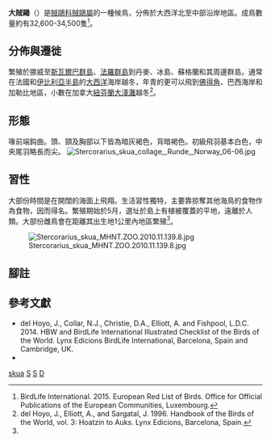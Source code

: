 {{Speciesbox
| taxon = Stercorarius skua
| binomial_authority = Brünnich, 1764
| image = Great Skua 2.jpg
| image_caption = 
| status = LC
| status_system = iucn3.1
| status_ref = <ref>BirdLife International. 2016. Catharacta skua. The IUCN Red List of Threatened Species 2016: e.T22694160A86840861. http://dx.doi.org/10.2305/IUCN.UK.2016-3.RLTS.T22694160A86840861.en. {{en}}</ref>
| subdivision_ranks = 亞種
| subdivision = 
| synonyms = ''Catharacta skua''
}}

'''大賊鷗'''（{{lang-xm|Stercorarius skua}}）是[[賊鷗科|賊鷗科]][[賊鷗屬|賊鷗屬]]的一種候鳥，分佈於大西洋北至中部沿岸地區。成鳥數量約有32,600-34,500隻<ref>BirdLife International. 2015. European Red List of Birds. Office for Official Publications of the European Communities, Luxembourg.</ref>。

== 分佈與遷徙 ==
繁殖於挪威至[[斯瓦爾巴群島|斯瓦爾巴群島]]、[[法羅群島|法羅群島]]到丹麥、冰島、蘇格蘭和其周邊群島。通常在法國和[[伊比利亞半島|伊比利亞半島]]的[[大西洋|大西洋]]海岸越冬，年青的更可以飛到[[佛得角|佛得角]]、巴西海岸和加勒比地區，小數在加拿大[[紐芬蘭大淺灘|紐芬蘭大淺灘]]越冬<ref name=1996h>del Hoyo, J., Elliott, A., and Sargatal, J. 1996. Handbook of the Birds of the World, vol. 3: Hoatzin to Auks. Lynx Edicions, Barcelona, Spain.</ref>。

== 形態 ==
喙前端鈎曲。頭、頸及胸部以下皆為暗灰褐色，背暗褐色。初級飛羽基本白色，中央尾羽略長而尖。
[[File:Stercorarius_skua_collage,_Runde,_Norway_06-06.jpg|thumb]]

== 習性 ==
大部份時間是在開闊的海面上飛翔。生活習性獨特，主要靠掠奪其他海鳥的食物作為食物，因而得名。繁殖期始於5月，選址於島上有植被覆蓋的平地，遠離於人類。大部份雌鳥會在距離其出生地1公里內地區繁殖<ref name=1996h/>。

[[File:Stercorarius_skua_MHNT.ZOO.2010.11.139.8.jpg|thumb]]
== 腳註 ==
{{reflist}}

== 參考文獻 ==
{{Commons category|Stercorarius skua}}
* del Hoyo, J., Collar, N.J., Christie, D.A., Elliott, A. and Fishpool, L.D.C. 2014. HBW and BirdLife International Illustrated Checklist of the Birds of the World. Lynx Edicions BirdLife International, Barcelona, Spain and Cambridge, UK.
* {{Cite book | author = 唐思賢 唐子明 唐仕敏 | title = 彩圖動物百科（鳥類） | publisher = 精英出版社 | date = 2003-07 | page = 87 | ISBN = 9629016435}}
{{Taxonbar}}
[[Category:賊鷗屬|skua]]
[[Category:歐洲鳥類|S]]
[[Category:1764年描述的鸟类|S]]
[[Category:大西洋鸟类|D]]